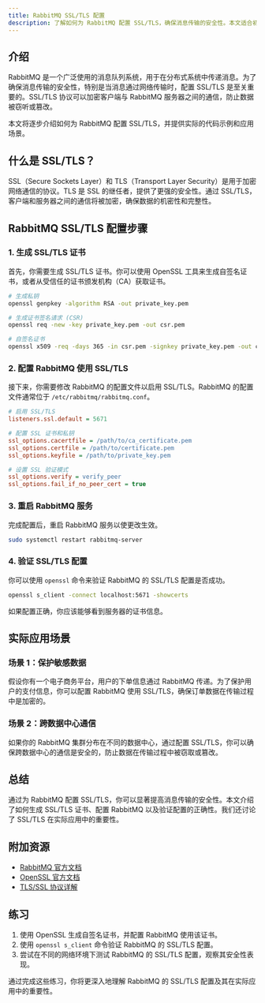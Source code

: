 ```yaml
---
title: RabbitMQ SSL/TLS 配置
description: 了解如何为 RabbitMQ 配置 SSL/TLS，确保消息传输的安全性。本文适合初学者，包含详细的步骤、代码示例和实际应用场景。
---
```


## 介绍

RabbitMQ 是一个广泛使用的消息队列系统，用于在分布式系统中传递消息。为了确保消息传输的安全性，特别是当消息通过网络传输时，配置 SSL/TLS 是至关重要的。SSL/TLS 协议可以加密客户端与 RabbitMQ 服务器之间的通信，防止数据被窃听或篡改。

本文将逐步介绍如何为 RabbitMQ 配置 SSL/TLS，并提供实际的代码示例和应用场景。

## 什么是 SSL/TLS？

SSL（Secure Sockets Layer）和 TLS（Transport Layer Security）是用于加密网络通信的协议。TLS 是 SSL 的继任者，提供了更强的安全性。通过 SSL/TLS，客户端和服务器之间的通信将被加密，确保数据的机密性和完整性。

## RabbitMQ SSL/TLS 配置步骤

### 1. 生成 SSL/TLS 证书

首先，你需要生成 SSL/TLS 证书。你可以使用 OpenSSL 工具来生成自签名证书，或者从受信任的证书颁发机构（CA）获取证书。

```bash
# 生成私钥
openssl genpkey -algorithm RSA -out private_key.pem

# 生成证书签名请求 (CSR)
openssl req -new -key private_key.pem -out csr.pem

# 自签名证书
openssl x509 -req -days 365 -in csr.pem -signkey private_key.pem -out certificate.pem
```

### 2. 配置 RabbitMQ 使用 SSL/TLS

接下来，你需要修改 RabbitMQ 的配置文件以启用 SSL/TLS。RabbitMQ 的配置文件通常位于 `/etc/rabbitmq/rabbitmq.conf`。

```ini
# 启用 SSL/TLS
listeners.ssl.default = 5671

# 配置 SSL 证书和私钥
ssl_options.cacertfile = /path/to/ca_certificate.pem
ssl_options.certfile = /path/to/certificate.pem
ssl_options.keyfile = /path/to/private_key.pem

# 设置 SSL 验证模式
ssl_options.verify = verify_peer
ssl_options.fail_if_no_peer_cert = true
```

### 3. 重启 RabbitMQ 服务

完成配置后，重启 RabbitMQ 服务以使更改生效。

```bash
sudo systemctl restart rabbitmq-server
```

### 4. 验证 SSL/TLS 配置

你可以使用 `openssl` 命令来验证 RabbitMQ 的 SSL/TLS 配置是否成功。

```bash
openssl s_client -connect localhost:5671 -showcerts
```

如果配置正确，你应该能够看到服务器的证书信息。

## 实际应用场景

### 场景 1：保护敏感数据

假设你有一个电子商务平台，用户的下单信息通过 RabbitMQ 传递。为了保护用户的支付信息，你可以配置 RabbitMQ 使用 SSL/TLS，确保订单数据在传输过程中是加密的。

### 场景 2：跨数据中心通信

如果你的 RabbitMQ 集群分布在不同的数据中心，通过配置 SSL/TLS，你可以确保跨数据中心的通信是安全的，防止数据在传输过程中被窃取或篡改。

## 总结

通过为 RabbitMQ 配置 SSL/TLS，你可以显著提高消息传输的安全性。本文介绍了如何生成 SSL/TLS 证书、配置 RabbitMQ 以及验证配置的正确性。我们还讨论了 SSL/TLS 在实际应用中的重要性。

## 附加资源

- [RabbitMQ 官方文档](https://www.rabbitmq.com/ssl.html)
- [OpenSSL 官方文档](https://www.openssl.org/docs/)
- [TLS/SSL 协议详解](https://en.wikipedia.org/wiki/Transport_Layer_Security)

## 练习

1. 使用 OpenSSL 生成自签名证书，并配置 RabbitMQ 使用该证书。
2. 使用 `openssl s_client` 命令验证 RabbitMQ 的 SSL/TLS 配置。
3. 尝试在不同的网络环境下测试 RabbitMQ 的 SSL/TLS 配置，观察其安全性表现。

通过完成这些练习，你将更深入地理解 RabbitMQ 的 SSL/TLS 配置及其在实际应用中的重要性。